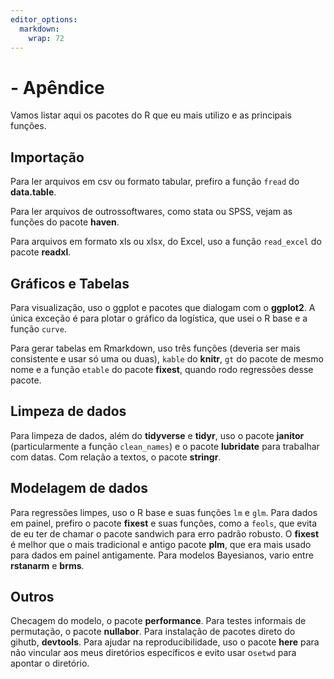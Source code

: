 ```yaml
---
editor_options: 
  markdown: 
    wrap: 72
---
```


# - Apêndice

Vamos listar aqui os pacotes do R que eu mais utilizo e as principais funções.

## Importação
Para ler arquivos em csv ou formato tabular, prefiro a função `fread` do **data.table**.

Para ler arquivos de outrossoftwares, como stata ou SPSS, vejam as funções do pacote **haven**.

Para arquivos em formato xls ou xlsx, do Excel, uso a função `read_excel` do pacote **readxl**.

## Gráficos e Tabelas

Para visualização, uso o ggplot e pacotes que dialogam com o **ggplot2**. A única exceção é para plotar o gráfico da logística, que usei o R base e a função `curve`.

Para gerar tabelas em Rmarkdown, uso três funções (deveria ser mais consistente e usar só uma ou duas), `kable` do **knitr**, `gt` do pacote de mesmo nome e a função `etable` do pacote **fixest**, quando rodo regressões desse pacote.

## Limpeza de dados
Para limpeza de dados, além do **tidyverse** e **tidyr**, uso o pacote **janitor** (particularmente a função `clean_names`) e o pacote **lubridate** para trabalhar com datas. Com relação a textos, o pacote **stringr**.

## Modelagem de dados
Para regressões limpes, uso o R base e suas funções `lm` e `glm`. Para dados em painel, prefiro o pacote **fixest** e suas funções, como a `feols`, que evita de eu ter de chamar o pacote sandwich para erro padrão robusto. O **fixest** é melhor que o mais tradicional e antigo pacote **plm**, que era mais usado para dados em painel antigamente. Para modelos Bayesianos, vario entre **rstanarm** e **brms**.

## Outros
Checagem do modelo, o pacote **performance**.
Para testes informais de permutação, o pacote **nullabor**.
Para instalação de pacotes direto do gihutb, **devtools**.
Para ajudar na reproducibilidade, uso o pacote **here** para não vincular aos meus diretórios específicos e evito usar o`setwd` para apontar o diretório.

